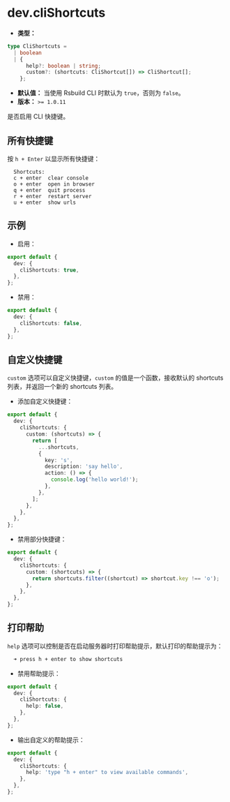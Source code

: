 # dev.cliShortcuts

- **类型：**

```ts
type CliShortcuts =
  | boolean
  | {
      help?: boolean | string;
      custom?: (shortcuts: CliShortcut[]) => CliShortcut[];
    };
```

- **默认值：** 当使用 Rsbuild CLI 时默认为 `true`，否则为 `false`。
- **版本：** `>= 1.0.11`

是否启用 CLI 快捷键。

## 所有快捷键

按 `h + Enter` 以显示所有快捷键：

```
  Shortcuts:
  c + enter  clear console
  o + enter  open in browser
  q + enter  quit process
  r + enter  restart server
  u + enter  show urls
```

## 示例

- 启用：

```ts title="rsbuild.config.ts"
export default {
  dev: {
    cliShortcuts: true,
  },
};
```

- 禁用：

```ts title="rsbuild.config.ts"
export default {
  dev: {
    cliShortcuts: false,
  },
};
```

## 自定义快捷键

`custom` 选项可以自定义快捷键，`custom` 的值是一个函数，接收默认的 shortcuts 列表，并返回一个新的 shortcuts 列表。

- 添加自定义快捷键：

```ts title="rsbuild.config.ts"
export default {
  dev: {
    cliShortcuts: {
      custom: (shortcuts) => {
        return [
          ...shortcuts,
          {
            key: 's',
            description: 'say hello',
            action: () => {
              console.log('hello world!');
            },
          },
        ];
      },
    },
  },
};
```

- 禁用部分快捷键：

```ts title="rsbuild.config.ts"
export default {
  dev: {
    cliShortcuts: {
      custom: (shortcuts) => {
        return shortcuts.filter((shortcut) => shortcut.key !== 'o');
      },
    },
  },
};
```

## 打印帮助

`help` 选项可以控制是否在启动服务器时打印帮助提示，默认打印的帮助提示为：

```bash
  ➜ press h + enter to show shortcuts
```

- 禁用帮助提示：

```ts title="rsbuild.config.ts"
export default {
  dev: {
    cliShortcuts: {
      help: false,
    },
  },
};
```

- 输出自定义的帮助提示：

```ts title="rsbuild.config.ts"
export default {
  dev: {
    cliShortcuts: {
      help: 'type "h + enter" to view available commands',
    },
  },
};
```
